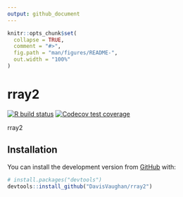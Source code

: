 ```yaml
---
output: github_document
---
```


<!-- README.md is generated from README.Rmd. Please edit that file -->

```r
knitr::opts_chunk$set(
  collapse = TRUE,
  comment = "#>",
  fig.path = "man/figures/README-",
  out.width = "100%"
)
```

# rray2

<!-- badges: start -->
[![R build status](https://github.com/DavisVaughan/rray2/workflows/R-CMD-check/badge.svg)](https://github.com/DavisVaughan/rray2/actions)
[![Codecov test coverage](https://codecov.io/gh/DavisVaughan/rray2/branch/master/graph/badge.svg)](https://codecov.io/gh/DavisVaughan/rray2?branch=master)
<!-- badges: end -->

rray2

## Installation

You can install the development version from [GitHub](https://github.com/) with:

``` r
# install.packages("devtools")
devtools::install_github("DavisVaughan/rray2")
```
